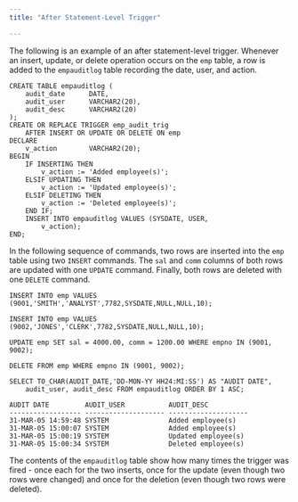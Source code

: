 ```yaml
---
title: "After Statement-Level Trigger"

---
```


<div id="after_statement_level_trigger" class="registered_link"></div>

The following is an example of an after statement-level trigger. Whenever an insert, update, or delete operation occurs on the `emp` table, a row is added to the `empauditlog` table recording the date, user, and action.

```text
CREATE TABLE empauditlog (
    audit_date      DATE,
    audit_user      VARCHAR2(20),
    audit_desc      VARCHAR2(20)
);
CREATE OR REPLACE TRIGGER emp_audit_trig
    AFTER INSERT OR UPDATE OR DELETE ON emp
DECLARE
    v_action        VARCHAR2(20);
BEGIN
    IF INSERTING THEN
        v_action := 'Added employee(s)';
    ELSIF UPDATING THEN
        v_action := 'Updated employee(s)';
    ELSIF DELETING THEN
        v_action := 'Deleted employee(s)';
    END IF;
    INSERT INTO empauditlog VALUES (SYSDATE, USER,
        v_action);
END;
```

In the following sequence of commands, two rows are inserted into the `emp` table using two `INSERT` commands. The `sal` and `comm` columns of both rows are updated with one `UPDATE` command. Finally, both rows are deleted with one `DELETE` command.

```text
INSERT INTO emp VALUES (9001,'SMITH','ANALYST',7782,SYSDATE,NULL,NULL,10);

INSERT INTO emp VALUES (9002,'JONES','CLERK',7782,SYSDATE,NULL,NULL,10);

UPDATE emp SET sal = 4000.00, comm = 1200.00 WHERE empno IN (9001, 9002);

DELETE FROM emp WHERE empno IN (9001, 9002);

SELECT TO_CHAR(AUDIT_DATE,'DD-MON-YY HH24:MI:SS') AS "AUDIT DATE",
    audit_user, audit_desc FROM empauditlog ORDER BY 1 ASC;

AUDIT DATE         AUDIT_USER           AUDIT_DESC
------------------ -------------------- --------------------
31-MAR-05 14:59:48 SYSTEM               Added employee(s)
31-MAR-05 15:00:07 SYSTEM               Added employee(s)
31-MAR-05 15:00:19 SYSTEM               Updated employee(s)
31-MAR-05 15:00:34 SYSTEM               Deleted employee(s)
```

The contents of the `empauditlog` table show how many times the trigger was fired - once each for the two inserts, once for the update (even though two rows were changed) and once for the deletion (even though two rows were deleted).

